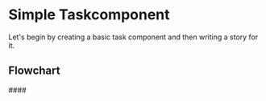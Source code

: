 

<Meta of={taskStyles} />

# Simple Taskcomponent

Let's begin by creating a basic task component and then writing a story for it.

## Flowchart

<Story of={mermaid.PrivateMermaid} />
####
<Story of={markdown.PrivateMarkdown} />
